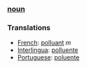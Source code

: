 ===[[noun]]===

===Translations===
*[[French]]: [[polluant]] ''m''
*[[Interlingua]]: [[polluente]]
*[[Portuguese]]: [[poluente]]